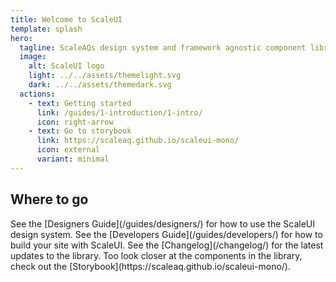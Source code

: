 ```yaml
---
title: Welcome to ScaleUI
template: splash
hero:
  tagline: ScaleAQs design system and framework agnostic component library.
  image:
    alt: ScaleUI logo
    light: ../../assets/themelight.svg
    dark: ../../assets/themedark.svg
  actions:
    - text: Getting started
      link: /guides/1-introduction/1-intro/
      icon: right-arrow
    - text: Go to storybook
      link: https://scaleaq.github.io/scaleui-mono/
      icon: external
      variant: minimal
---
```



## Where to go

<CardGrid stagger>
  <Card title="Designers" icon="pencil">
    See the [Designers Guide](/guides/designers/) for how to use the ScaleUI
    design system.
  </Card>
  <Card title="Developers" icon="add-document">
    See the [Developers Guide](/guides/developers/) for how to build your site
    with ScaleUI.
  </Card>
  <Card title="Changelog" icon="rocket">
    See the [Changelog](/changelog/) for the latest updates to the library.
  </Card>
  <Card title="Storybook" icon="open-book">
    Too look closer at the components in the library, check out the
    [Storybook](https://scaleaq.github.io/scaleui-mono/).
  </Card>
</CardGrid>
